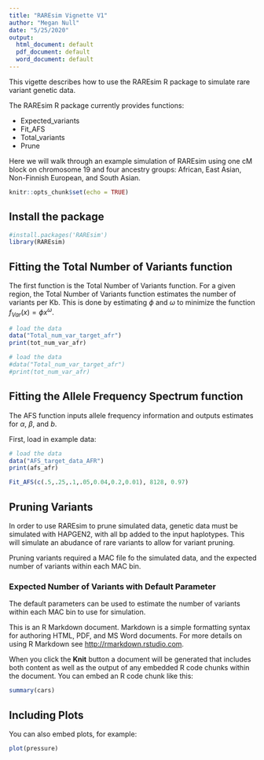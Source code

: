 ```yaml
---
title: "RAREsim Vignette V1"
author: "Megan Null"
date: "5/25/2020"
output:
  html_document: default
  pdf_document: default
  word_document: default
---
```

This vigette describes how to use the RAREsim R package to simulate rare variant genetic data. 

The RAREsim R package currently provides functions:  

* Expected_variants  
* Fit_AFS  
* Total_variants  
* Prune

Here we will walk through an example simulation of RAREsim using one cM block on chromosome 19 and four ancestry groups: African, East Asian, Non-Finnish European, and South Asian.

```r
knitr::opts_chunk$set(echo = TRUE)
```

## Install the package

```r
#install.packages('RAREsim')
library(RAREsim)
```

## Fitting the Total Number of Variants function

The first function is the Total Number of Variants function. For a given region, the Total Number of Variants function estimates the number of variants per Kb. This is done by estimating $\phi$ and $\omega$ to minimize the function $f_{Var}(x)=\phi x^\omega$.

```r
# load the data
data("Total_num_var_target_afr")
print(tot_num_var_afr)
```

```r
# load the data
#data("Total_num_var_target_afr")
#print(tot_num_var_afr)
```
## Fitting the Allele Frequency Spectrum function

The AFS function inputs allele frequency information and outputs estimates for $\alpha$, $\beta$, and $b$.

First, load in example data:

```r
# load the data
data("AFS_target_data_AFR")
print(afs_afr)
```

```r
Fit_AFS(c(.5,.25,.1,.05,0.04,0.2,0.01), 8128, 0.97)
```


## Pruning Variants

In order to use RAREsim to prune simulated data, genetic data must be simulated with HAPGEN2, with all bp added to the input haplotypes. This will simulate an abudance of rare variants to allow for variant pruning.

Pruning variants required a MAC file fo the simulated data, and the expected number of variants within each MAC bin.

### Expected Number of Variants with Default Parameter

The default parameters can be used to estimate the number of variants within each MAC bin to use for simulation.

This is an R Markdown document. Markdown is a simple formatting syntax for authoring HTML, PDF, and MS Word documents. For more details on using R Markdown see <http://rmarkdown.rstudio.com>.

When you click the **Knit** button a document will be generated that includes both content as well as the output of any embedded R code chunks within the document. You can embed an R code chunk like this:

```r
summary(cars)
```

## Including Plots

You can also embed plots, for example:

```r
plot(pressure)
```


